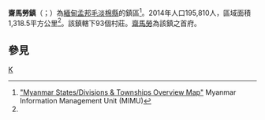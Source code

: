 {{Infobox settlement
|name =齋馬勞鎮
|native_name = {{lang|my|ကျိုက်မရောမြို့နယ်}}
|settlement_type = [[毛淡棉縣|毛淡棉縣]]鎮區
|image_skyline = 
|image_map = 
|mapsize = 150px
|map_caption = 
|pushpin_label_position = bottom
|pushpin_map = Burma
|pushpin_map_caption = 齋馬勞鎮在緬甸的位置
|seat = [[齋馬勞|齋馬勞]]
|seat_type = 首府
|subdivision_type = 國家
|subdivision_name = {{flag|Burma}}
|subdivision_type1 = [[缅甸行政区划|省]]
|subdivision_name1 = [[孟邦|孟邦]]
|subdivision_type2 = [[縣_(緬甸)|縣]]
|subdivision_name2 = [[毛淡棉縣|毛淡棉縣]]
|area_total_km2 = 1,318.5
|population_footnotes =<ref name="citypopulation">[http://www.citypopulation.de/php/myanmar-admin.php MYANMAR: Administrative Division]. Citypopulation. 2015-12-06</ref>
|population = 195,810
|population_as_of = 2014
|population_density_km2 = 148.51
|coordinates_display = inline,title
|coordinates_region = MM
|latNS = N
|latd = 16
|latm = 22
|lats = 00
|longEW = E
|longd = 97
|longm = 44
|longs = 00
|elevation_ft = 
|elevation_m = 
|timezone = [[Myanmar_Standard_Time|MST]]
|utc_offset = +6:30
|website =
}}

'''齋馬勞鎮'''（{{lang-my|ကျိုက်မရောမြို့နယ်}}；{{lang-en|Kyaikmaraw Township}}）為[[緬甸|緬甸]][[孟邦|孟邦]][[毛淡棉縣|毛淡棉縣]]的鎮區<ref name="MIMU001">[http://www.burmalibrary.org/docs6/MIMU001_A3_SD%20&%20Township%20Overview.pdf "Myanmar States/Divisions & Townships Overview Map"] Myanmar Information Management Unit (MIMU)</ref>。2014年人口195,810人，區域面積1,318.5平方公里<ref name=citypopulation/>。該鎮轄下93個村莊。[[齋馬勞|齋馬勞]]為該鎮之首府。

==參見==
{{Reflist}}

{{孟邦行政區劃|state=collapsed}}

[[Category:孟邦鎮區|K]]

{{Burma-geo-stub}}